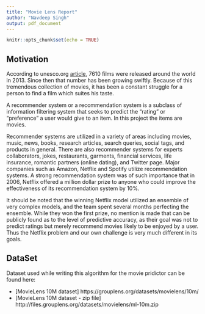 ```yaml
---
title: "Movie Lens Report"
author: "Navdeep Singh"
output: pdf_document
---
```


```r
knitr::opts_chunk$set(echo = TRUE)
```

## Motivation

According to unesco.org [article](http://uis.unesco.org/en/news/record-number-films-produced), 7610 films were released around the world in 2013. Since then that number has been growing swiftly. Because of this tremendous collection of movies, it has been a constant struggle for a person to find a film which suites his taste.

A recommender system or a recommendation system is a subclass of information filtering system that seeks to predict the "rating" or "preference" a user would give to an item. In this project the items are movies.

Recommender systems are utilized in a variety of areas including movies, music, news, books, research articles, search queries, social tags, and products in general. There are also recommender systems for experts collaborators, jokes, restaurants, garments, financial services, life insurance, romantic partners (online dating), and Twitter page. Major companies such as Amazon, Netflix and Spotify utilize recommendation systems. A strong recommendation system was of such importance that in 2006, Netflix offered a million dollar prize to anyone who could improve the effectiveness of its recommendation system by 10%.

It should be noted that the winning Netflix model utilized an ensemble of very complex models, and the team spent several months perfecting the ensemble. While they 
won the first prize, no mention is made that can be publicly found as to the level of predictive accuracy, as their goal was not to predict ratings but merely 
recommend movies likely to be enjoyed by a user. Thus the Netflix problem and our own challenge is very much different in its goals.

## DataSet

Dataset used while writing this algorithm for the movie pridictor can be found here:

- [MovieLens 10M dataset] https://grouplens.org/datasets/movielens/10m/
- [MovieLens 10M dataset - zip file] http://files.grouplens.org/datasets/movielens/ml-10m.zip